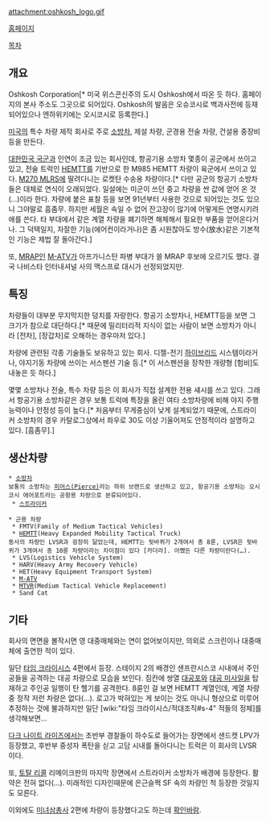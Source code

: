 attachment:oshkosh_logo.gif

[http://oshkoshcorporation.com/ 홈페이지]

[[목차]]

== 개요 ==
Oshkosh Corporation[* 미국 위스콘신주의 도시 Oshkosh에서 따온 듯 하다. 홈페이지의 본사 주소도 그곳으로 되어있다. Oshkosh의 발음은 오슈코시로 백과사전에 등재되어있으나 엔하위키에는 오시코시로 등록한다.]

[[미국]]의 특수 차량 제작 회사로 주로 [[소방차]], 제설 차량, 군경용 전술 차량, 건설용 중장비 등을 만든다.

[[대한민국 국군]]과 인연이 조금 있는 회사인데, 항공기용 소방차 몇종이 공군에서 쓰이고 있고, 전술 트럭인 [[HEMTT]]를 기반으로 한 M985 HEMTT 차량이 육군에서 쓰이고 있다. [[M270 MLRS]]에 딸려다니는 로켓탄 수송용 차량이다.[* 다만 공군의 항공기 소방차들은 대체로 연식이 오래되었다. 일설에는 미군이 쓰던 중고 차량을 싼 값에 얻어 온 것(…)이라 한다. 차량에 붙은 표찰 등을 보면 91년부터 사용한 것으로 되어있는 것도 있으니 그야말로 흠좀무. 하지만 세월은 속일 수 없어 잔고장이 많기에 어떻게든 연명시키려 애를 쓴다. 타 부대에서 같은 계열 차량을 폐기하면 해체해서 필요한 부품을 얻어온다거나. 그 덕택일지, 자잘한 기능(에어컨이라거나)은 좀 시원찮아도 방수(放水)같은 기본적인 기능은 제법 잘 돌아간다.]

또, [[MRAP]]인 [[M-ATV]]가 아프가니스탄 파병 부대가 쓸 MRAP 후보에 오르기도 했다. 결국 나비스타 인터내셔널 사의 맥스프로 대시가 선정되었지만.

== 특징 ==
차량들이 대부분 무지막지한 덩치를 자랑한다. 항공기 소방차나, HEMTT등을 보면 그 크기가 참으로 대단하다.[* 때문에 밀리터리적 지식이 없는 사람이 보면 소방차가 아니라 [전차], [장갑차]로 오해하는 경우마저 있다.]

차량에 관련된 각종 기술들도 보유하고 있는 회사. 디젤-전기 [[하이브리드]] 시스템이라거나, 야지기동 차량에 쓰이는 서스펜션 기술 등.[* 이 서스펜션을 장착한 개량형 [험비]도 내놓은 듯 하다.]

몇몇 소방차나 전술, 특수 차량 등은 이 회사가 직접 설계한 전용 섀시를 쓰고 있다. 그래서 항공기용 소방차같은 경우 보통 트럭에 특장을 올린 여타 소방차량에 비해 야지 주행능력이나 안정성 등이 높다.[* 처음부터 무게중심이 낮게 설계되었기 때문에, 스트라이커 소방차의 경우 카탈로그상에서 좌우로 30도 이상 기울어져도 안정적이라 설명하고 있다. [흠좀무].]

== 생산차량 ==
 * [[소방차]]
 보통의 소방차는 [http://www.piercemfg.com/en/home.aspx 피어스(Pierce)]라는 하위 브랜드로 생산하고 있고, 항공기용 소방차는 오시코시 에어포트라는 공항용 차량으로 분류되어있다.
  * [http://www.oshkoshairport.com/en/ARFFTrucks/NewStriker.aspx 스트라이커]

 * 군용 차량
  * FMTV(Family of Medium Tactical Vehicles) 
  * [[HEMTT]](Heavy Expanded Mobility Tactical Truck)
 동사의 차량인 LVSR과 굉장히 닮았는데, HEMTT는 뒷바퀴가 2개여서 총 8륜, LVSR은 뒷바퀴가 3개여서 총 10륜 차량이라는 차이점이 있다 [카더라]. 어쨌든 다른 차량이란다(…).
  * LVS(Logistics Vehicle System)
  * HARV(Heavy Army Recovery Vehicle)
  * HET(Heavy Equipment Transport System)
  * [[M-ATV]]
  * [[MTVR]](Medium Tactical Vehicle Replacement)
  * Sand Cat

== 기타 ==
회사의 면면을 볼작시면 영 대중매체와는 연이 없어보이지만, 의외로 스크린이나 대중매체에 출연한 적이 있다.

일단 [[타임 크라이시스]] 4편에서 등장. 스테이지 2의 배경인 샌프란시스코 시내에서 주인공들을 공격하는 대공 차량으로 모습을 보인다. 짐칸에 쌍열 [[대공포]]와 [[대공 미사일]]을 탑재하고 주인공 일행이 탄 헬기를 공격한다. 8륜인 걸 보면 HEMTT 계열인데, 계열 차량 중 정작 저런 차량은 없다(…). 로고가 박혀있는 게 보이는 것도 아니니 형상으로 미루어 추정하는 것에 불과하지만 일단 [wiki:"타임 크라이시스/적대조직#s-4" 적들의 정체]를 생각해보면…

[[다크 나이트 라이즈]]에서는 초반부 경찰들이 하수도로 들어가는 장면에서 샌드캣 LPV가 등장했고, 후반부 중성자 폭탄을 싣고 고담 시내를 돌아다니는 트럭은 이 회사의 LVSR이다.

또, [[토탈 리콜]] 리메이크판의 마지막 장면에서 스트라이커 소방차가 배경에 등장한다. 활약은 전혀 없다(…). 미래적인 디자인때문에 은근슬쩍 SF 속의 차량인 척 등장한 것일지도 모른다.

이외에도 [[미녀삼총사]] 2편에 차량이 등장했다고도 하는데 [[확인바람]].

